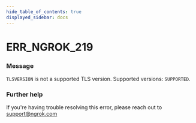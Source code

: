 ```yaml
---
hide_table_of_contents: true
displayed_sidebar: docs
---
```



# ERR_NGROK_219

### Message

`TLSVERSION` is not a supported TLS version. Supported versions: `SUPPORTED`.

<ErrorDetails error="err_ngrok_219" />

### Further help

If you're having trouble resolving this error, please reach out to [support@ngrok.com](mailto:support@ngrok.com?subject=Help%20with%20ERR_NGROK_219)

